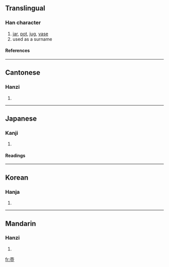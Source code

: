 {{see|壶|壷}}

==Translingual==
===Han character===
{{Han char|rn=33|rad=士|as=09|sn=12|four=4010<sub>7</sub>|canj=土月中一 (GBLM)}}
# [[jar]], [[pot]], [[jug]], [[vase]]
# used as a surname
====References====
{{Han ref|kx=0243.150|dkj=05657|dj=0484.010|hdz=10468.010|uh=58FA|ud=22778|bh=B3FD|bd=46077}}
----
==Cantonese==
===Hanzi===
{{yue-hanzi|jyut=|y=wu4}}
# {{defn|Cantonese}}
----
==Japanese==
===Kanji===
{{ja-kanji|grade=|rs=士09}}
# {{defn|Japanese}} 
====Readings====
{{ja-readings|on=[[こ]] (ko)|kun=[[つぼ]] (tsubo)}}
----
==Korean==
===Hanja===
{{ko-hanja|hangeul=호|rv=ho|mr=ho}}
# {{defn|Korean}}
----
==Mandarin==
===Hanzi===
{{cmn-hanzi|sim=壶|pin=[[hú]] (hu2), [[yīn]] (yin1)|wg=hu<sup>2</sup>, yin<sup>1</sup>}}
# {{defn|Mandarin}}

[[fr:壺]]